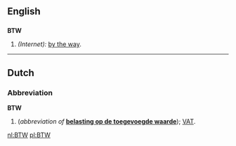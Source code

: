 ==English==

==={{Abbreviation}}===
'''BTW'''

# ''(Internet):'' [[by the way]].

----

==Dutch==

===Abbreviation===
'''BTW'''

# (''abbreviation of'' '''[[belasting op de toegevoegde waarde]]'''); [[VAT]].

[[nl:BTW]]
[[pl:BTW]]